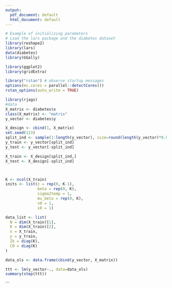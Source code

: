 ```yaml
---
output:
  pdf_document: default
  html_document: default
---
```

```r
# Example of initializing parameters
# Load the lars package and the diabetes dataset
library(reshape2)
library(lars)
data(diabetes)
library(GGally)

library(ggplot2)
library(gridExtra)

library("rstan") # observe startup messages
options(mc.cores = parallel::detectCores())
rstan_options(auto_write = TRUE)

library(rjags)
#data
X_matrix <- diabetes$x
class(X_matrix) <- "matrix"
y_vector <- diabetes$y

X_design <- cbind(1, X_matrix)
set.seed(123)
split_ind <- sample(1:length(y_vector), size=round(length(y_vector)*0.8))
y_train <- y_vector[split_ind]
y_test <- y_vector[-split_ind]

X_train <- X_design[split_ind,]
X_test <- X_design[-split_ind]



K <- ncol(X_train)
inits <- list(z = rep(0, K-1),
              beta = rep(0, K),
              sigma2temp = 1,
              mu_beta = rep(0, K),
              v0 = 1,
              s0 = 1)

data_list <- list(
  N = dim(X_train)[1],  
  K = dim(X_train)[2], 
  x = X_train,
  y = y_train,
  Ik = diag(K),
  C0 = diag(K)
)

data_ols <- data.frame(cbind(y_vector, X_matrix))

ttt <- lm(y_vector~., data=data_ols)
summary(step(ttt))

```


```